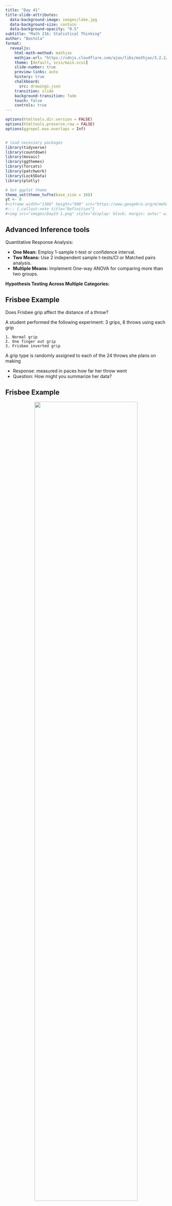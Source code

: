 ```yaml
---
title: "Day 41"
title-slide-attributes:
  data-background-image: images/lake.jpg
  data-background-size: contain
  data-background-opacity: "0.5"
subtitle: "Math 216: Statistical Thinking"
author: "Bastola"
format:
  revealjs:
    html-math-method: mathjax
    mathjax-url: "https://cdnjs.cloudflare.com/ajax/libs/mathjax/3.2.2/MathJax.js" 
    theme: [default, scss/main.scss]
    slide-number: true
    preview-links: auto
    history: true
    chalkboard: 
      src: drawings.json
    transition: slide
    background-transition: fade    
    touch: false
    controls: true
---
```


```r
options(htmltools.dir.version = FALSE)
options(htmltools.preserve.raw = FALSE)
options(ggrepel.max.overlaps = Inf)


# load necessary packages
library(tidyverse)
library(countdown)
library(mosaic)
library(ggthemes)
library(forcats)
library(patchwork)
library(Lock5Data)
library(plotly)

# Set ggplot theme
theme_set(theme_tufte(base_size = 10))
yt <- 0
#<iframe width="1380" height="900" src="https://www.geogebra.org/m/mehn8u8s"></iframe>
#::: {.callout-note title="Definition"}
#<img src="images/Day23-1.png" style="display: block; margin: auto;" width="80%"  loading="lazy" decoding="async">
```


## Advanced Inference tools {.font70}

::: cle6 
::: row 
::: left

Quantitative Response Analysis:

- **One Mean:** Employ 1-sample t-test or confidence interval.
- **Two Means:** Use 2 independent sample t-tests/CI or Matched pairs analysis.
- **Multiple Means:** Implement One-way ANOVA for comparing more than two groups.

:::

::: right

**Hypothesis Testing Across Multiple Categories:**

\begin{align*} 
H_{0}:& \quad \mu_{1}=\mu_{2}=\ldots=\mu_{k}\\ H_{a}:& \quad \text{At least one } \mu_{i} \neq \mu_{j} 
\end{align*}
::: 
::: 
:::








## Frisbee Example  {.font80}

::: cle9
Does Frisbee grip affect the distance of a throw?

A student performed the following experiment: 3 grips, 8 throws using each grip

    1. Normal grip
    2. One finger out grip
    3. Frisbee inverted grip


A grip type is randomly assigned to each of the 24 throws she plans on making

  - Response: measured in paces how far her throw went
  - Question: How might you summarize her data?
:::


## Frisbee Example {.font80}

::: lqt
::: row
::: left

<center>
<img src="images/frisbee.png" width="80%" height="80%"> <br>
</center>

:::

::: right

&nbsp; | Finger-out | Inverted   | Normal
-------- | ------------- | ----------- | -----------
n | 8  |  8   |   8  
Mean |  29.5  | 32.375    | 33.125
SD |  4.175 | 3.159  |  3.944

:::
:::


[
Question: Is this evidence that grip affects mean distance thrown? ]{.inverse}
\begin{align*}
H_{0}:& \quad \mu_{1}=\mu_{2}=\mu_{3}\\
H_{a}:& \quad \text{At least one } \mu_{1}, \mu_{2}, \mu_{3} \text{ is not the same}
\end{align*}


:::


## Analyzing Variability in Group Means {.font80}

::: cle 
::: row 
::: left

**Dataset Differences:** Although Datasets $A$ and $B$ have identical group means, their variability differs significantly.

**Mean Variability:** Contrasting Datasets $A$ and $C$, both showcase similar variability yet differ in group means.

**Evidence of Variance:** Dataset $A$ shows minimal evidence of mean differences, whereas Datasets $B$ and $C$ display substantial evidence.
:::

::: right

<center> <img src="images/anova-plot.png" width="90%" height="90%"> <br> **Fig 1**: Comparative analysis of group means and variability. </center> 

::: 
::: 
:::


## Implications of Variability Analysis {.font80}

::: cle14
::: row 
::: left

Assessment Criteria: Evaluating differences in means involves:

- Magnitude of mean differences among groups.
- Intra-group variability.

**Conclusion:** A robust analysis of variability is crucial to accurately identify and interpret differences in group means.
:::

::: right

<center> <img src="images/anova-plot.png" width="90%" height="90%"> <br> **Fig 2**: Visual evidence supporting variability analysis. </center> 

::: 
::: 
:::


## Analysis of Variance {.font80}


Analysis of Variance (ANOVA) compares the variability between groups to the variability within groups


<center>
<img src="images/ANOVA-decomposition.png" width="90%" height="80%"> 
</center>


## F-Statistic {.font80}

::: cle
::: font70

The F-statistic is a ratio:
$$F=\frac{M S G}{M S E}=\frac{\text { average between group variability }}{\text { average within group variability }}$$


If there really is a difference between the groups $(H_a \text{ true})$, we would expect the F-statistic to be

a). Large positive

b). Large negative

c). Close to 0

:::
:::


## Frisbee Example {.font70}

::: lqt

```r
frisbee <- read.csv("https://raw.githubusercontent.com/deepbas/statdatasets/main/Frisbee.csv")
frisbee.anova <- aov(Distance ~ Grip, data = frisbee) # fit an ANOVA model
```

<br>

```r
summary(frisbee.anova)
```


F-test statistic: 2.045

P-value: 0.154

:::



## F-Distribution {.font80}

::: zen

We can use the F-distribution to generate a p-value if:

  1. Sample sizes in each group are large (each $n_{i} \geq 30$ ) OR the data within each group are relatively normally distributed
  2. Variability is similar in all groups

- The F-distribution has two degrees of freedom, one for the numerator of the ratio $(\boldsymbol{k}-\mathbf{1})$ and one for the denominator $(n-k)$
- For F-statistics, the p-value (the area as extreme or more extreme) is always the right tail

:::



## Check assumptions: normality {.font80}

::: eqt
::: font70

::: row
::: left

<center>
<img src="images/frisbee.png" width="80%" height="80%"> 
</center>

```r
table(frisbee$Grip)  # check n's
```

Small $n_i$ but all groups are roughly normal

:::

::: right

```r
# checking normality with qq-plots
ggplot(frisbee, aes(sample = Distance)) + 
  geom_qq() + geom_qq_line() +  facet_wrap(~Grip) +  
  theme(axis.text.x = element_text(size = 4))
```

:::
:::

:::
:::


## Check Assumptions: Equal Variance {.font80}

::: cle
::: font80

The F-distribution assumes equal within group variability for each group. This is also an assumption when using the randomization distribution.

- As a rough rule of thumb, this assumption is violated if the largest group standard deviation is more than double the smallest group standard deviation


::: row
::: left

```r
tapply(frisbee$Distance, frisbee$Grip, sd)
```

:::

::: right

Ensure:

$\frac{\text{largest }s}{\text{smallest }s} < 2$
:::
:::

:::
:::

## Frisbee Example: Inference {.font80}

::: cle10
::: font80

Question: Is this evidence that grip affects mean distance thrown? 

\begin{align*}
H_{0}:& \quad \mu_{1}=\mu_{2}=\mu_{3}\\
H_{a}:& \quad \text{At least one } \mu_{1}, \mu_{2}, \mu_{3} \text{ is not the same}
\end{align*}
$\mu_{\mathrm{i}}$ is the true mean distance thrown using grip $i$.
$$F=2.05(\mathrm{df}=2,21), \text {p-value}=0.1543$$


- An F-statistic as large as 2.045 would occur by chance about 16% of the time if the means were all equal.
- **Conclusion:** Do not reject the Null hypothesis. The difference in observed means is not statistically discernible.


:::
:::


## Picturing the variation  {.font80}

::: cle
::: font80
::: row
::: left
[Green: Variation within groups]{.bold-green}

:::

::: right
[Blue: Variation between groups]{.bold-blue}
:::
:::

<center>
<img src="images/anova-picture.png" width="70%" height="70%"> <br>
</center>

:::
:::

## ANOVA Table for Frisbee data {.font80}

::: font80
$$\text{F-test stat} = 29.29/14.32 = 2.045$$
<br>

Source | df | Sum of Squares   | Mean Square
-------- | ------------- | ----------- | -----------
Groups <br> &nbsp; | #groups -1 <br> 3-1 = 2|  SSG <br> 58.583  |   SSG/df <br> 58.583/2 = 29.29
Error <br> (residual) | n - #groups <br> 24-3 = 21  | SSE <br>  300.750 | SSE/df <br> 300.75/21= 14.32
Total |  n-1 <br> 24-1 = 23 | SSTotal <br> 359.333  |  &nbsp;

:::


## ANOVA Table formula (don't memorize!) {.font80}


```{=html}
<table>
<tr>
    <th>Source</th>
    <th>df</th>
    <th>Sum of Squares</th>
    <th>Mean Square</th>
</tr>
<tr>
    <td>Groups</td>
    <td>\( k - 1 \)</td>
    <td>\( \sum_{\text{groups}} n_i (\bar{x}_i - \bar{x})^2 \)</td>
    <td>\( \frac{SSG}{k - 1} \)</td>
</tr>
<tr>
    <td>Error (residual)</td>
    <td>\( N - k \)</td>
    <td>\( \sum_{\text{groups}} (n_i - 1) s_i^2 \)</td>
    <td>\( \frac{SSE}{N - k} \)</td>
</tr>
<tr>
    <td>Total</td>
    <td>\( N - 1 \)</td>
    <td>\( \sum_{\text{values}} (x_i - \bar{x})^2 \)</td>
    <td></td>
</tr>
</table>
```


